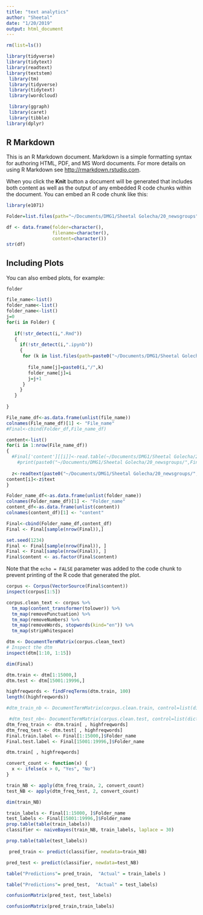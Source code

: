 ```yaml
---
title: "text analytics"
author: "Sheetal"
date: "1/20/2019"
output: html_document
---
```

```r
rm(list=ls())
```

```r
library(tidyverse)
library(tidytext)
library(readtext)
library(textstem)
 library(tm) 
 library(tidyverse)
 library(tidytext)
 library(wordcloud)

 library(ggraph)
 library(caret)
 library(tibble)
library(dplyr)
```

## R Markdown

This is an R Markdown document. Markdown is a simple formatting syntax for authoring HTML, PDF, and MS Word documents. For more details on using R Markdown see <http://rmarkdown.rstudio.com>.

When you click the **Knit** button a document will be generated that includes both content as well as the output of any embedded R code chunks within the document. You can embed an R code chunk like this:

```r
library(e1071)
```

```r
Folder=list.files(path="~/Documents/DMG1/Sheetal Golecha/20_newsgroups")
```

```r
df <- data.frame(folder=character(),
                 filename=character(),
                 content=character())
str(df)
```

## Including Plots

You can also embed plots, for example:
```r
folder
```

```r
file_name<-list()
folder_name<-list()
folder_name<-list()
j=0
for(i in Folder) {
  
   if(!str_detect(i,".Rmd"))
   {
     if(!str_detect(i,".ipynb"))
     {
      for (k in list.files(path=paste0("~/Documents/DMG1/Sheetal Golecha/20_newsgroups/",i))){
        
        file_name[j]=paste0(i,"/",k)
        folder_name[j]=i
        j=j+1
      }
     }
   }
  
}
```

```r

File_name_df<-as.data.frame(unlist(file_name))
colnames(File_name_df)[1] <- "File_name"
#Final<-cbind(Folder_df,File_name_df)

```

```r
content<-list()
for(i in 1:nrow(File_name_df))
{
  #Final['content'][[i]]<-read.table(~/Documents/DMG1/Sheetal Golecha/20_newsgroups/alt.atheism/51060)
    #print(paste0("~/Documents/DMG1/Sheetal Golecha/20_newsgroups/",Final$Folder[[i]],"/",Final$File_name[[i]]))
  
  z<-readtext(paste0("~/Documents/DMG1/Sheetal Golecha/20_newsgroups/",File_name_df$File_name[[i]]))
content[i]<-z$text
}
```

```r
Folder_name_df<-as.data.frame(unlist(folder_name))
colnames(Folder_name_df)[1] <- "Folder_name"
content_df<-as.data.frame(unlist(content))
colnames(content_df)[1] <- "content"
```

```r
Final<-cbind(Folder_name_df,content_df)
Final <- Final[sample(nrow(Final)),]
```

```r
set.seed(1234)
Final <- Final[sample(nrow(Final)), ]
Final <- Final[sample(nrow(Final)), ]
Final$content <- as.factor(Final$content)
```

Note that the `echo = FALSE` parameter was added to the code chunk to prevent printing of the R code that generated the plot.
```r
corpus <- Corpus(VectorSource(Final$content))
inspect(corpus[1:5])
```

```r
corpus.clean_text <- corpus %>%
  tm_map(content_transformer(tolower)) %>% 
  tm_map(removePunctuation) %>%
  tm_map(removeNumbers) %>%
  tm_map(removeWords, stopwords(kind="en")) %>%
  tm_map(stripWhitespace)
```

```r
dtm <- DocumentTermMatrix(corpus.clean_text)
# Inspect the dtm
inspect(dtm[1:10, 1:15])
```

```r
dim(Final)
```

```r

dtm.train <- dtm[1:15000,]
dtm.test <- dtm[15001:19996,]


```

```r
highfreqwords <- findFreqTerms(dtm.train, 100)
length((highfreqwords))
```

```r
#dtm_train_nb <- DocumentTermMatrix(corpus.clean.train, control=list(dictionary = highfreqwords))

 #dtm_test_nb<- DocumentTermMatrix(corpus.clean.test, control=list(dictionary = highfreqwords))
dtm_freq_train <- dtm.train[ , highfreqwords]
dtm_freq_test <- dtm.test[ , highfreqwords]
Final.train.label <- Final[1:15000,]$Folder_name
Final.test.label <- Final[15001:19996,]$Folder_name
```

```r
dtm.train[ , highfreqwords]
```





```r
convert_count <- function(x) {
  x <- ifelse(x > 0, "Yes", "No")
}
```

```r
train_NB <- apply(dtm_freq_train, 2, convert_count)
test_NB <- apply(dtm_freq_test, 2, convert_count)
```

```r
dim(train_NB)
```

```r
train_labels <- Final[1:15000, ]$Folder_name
test_labels <- Final[15001:19996,]$Folder_name
prop.table(table(train_labels))
classifier <- naiveBayes(train_NB, train_labels, laplace = 30)
```



```r
prop.table(table(test_labels))
```



```r
 pred_train <- predict(classifier, newdata=train_NB)
```

```r
pred_test <- predict(classifier, newdata=test_NB)
```

```r
table("Predictions"= pred_train,  "Actual" = train_labels )
```

```r
table("Predictions"= pred_test,  "Actual" = test_labels)
```

```r
confusionMatrix(pred_test, test_labels)
```

```r
confusionMatrix(pred_train,train_labels)
```

